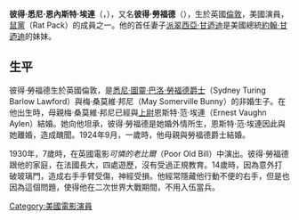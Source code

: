 {{Infobox person
| name         = 彼得·勞福德<br>（Peter Lawford）
| image        = Peter Lawford in Royal Wedding (2).jpg
| imagesize    = 
| caption      = ''[[皇家婚禮|皇家婚禮]]'' (1951)劇照
| birth_name   = 彼得·悉尼·恩內斯特·埃連<br>（Peter Sydney Ernest Aylen）
| birth_date   = {{birth date|1923|9|7|df=y}}
| birth_place  = [[英格蘭|英格蘭]][[倫敦|倫敦]]
| death_date   = {{death date and age|1984|12|24|1923|9|7|df=y}}
| death_place  = 美國[[洛杉磯|洛杉磯]]
| occupation   = 電影與電視演員，電影製作人
| years_active = 1930–1983
| spouse       = {{marriage|[[派翠西亞·甘迺迪|派翠西亞·甘迺迪]]|1954|1966}}; 離婚; 4 名小孩<br />{{marriage|Mary Rowan|1971|1975}}; 離婚<br />{{marriage|Deborah Gould|1976|1977}}; 離婚<br />{{marriage|Patricia Seaton|1984|1984}};直到過世}}

'''彼得·悉尼·恩內斯特·埃連'''（{{lang-en|Peter Sydney Ernest Aylen}}，{{bd|1923年|9月7日|1984年|12月24日|}}），又名'''彼得·勞福德'''（{{lang-en|Peter Lawford}}），生於英國[[倫敦|倫敦]]，美國演員，[[鼠黨|鼠黨]]（Rat Pack）的成員之一。他的首任妻子[[派翠西亞·甘迺迪|派翠西亞·甘迺迪]]是美國總統[[約翰·甘迺迪|約翰·甘迺迪]]的妹妹。
==生平==
彼得·勞福德生於英國倫敦，是[[悉尼·圖靈·巴洛·勞福德|悉尼·圖靈·巴洛·勞福德]][[爵士|爵士]]（Sydney Turing Barlow Lawford）與梅·桑莫維·邦尼（May Somerville Bunny）的非婚生子。在他出生時，母親梅·桑莫維·邦尼已經與[[上尉_(英國陸軍與皇家海軍陸戰隊)|上尉]]恩斯特·范·埃連（Ernest Vaughn Aylen）結婚。她向他坦承，彼得·勞福德是她婚外情所生，恩斯特·范·埃連因此與她離婚，造成醜聞。1924年9月，一歲時，他母親與勞福德爵士結婚。

1930年，7歲時，在英國電影''可憐的老比爾''（Poor Old Bill）中演出。彼得·勞福德跟他的家庭，在法國長大，四處遊歷，沒有受過正規教育。14歲時，因為意外打破玻璃門，造成右手手臂受傷，神經受損。他經常隱藏他行動不便的右手，但是也因為這個問題，使得他在二次世界大戰期間，不用入伍當兵。

{{Authority control}}
{{DEFAULTSORT:Lawford, Peter}}
[[Category:美國電影演員|Category:美國電影演員]]